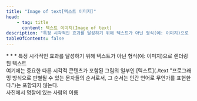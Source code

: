 ```yaml
---
title: "Image of text[텍스트 이미지]"
head:
    - tag: title
      content: 텍스트 이미지(Image of text)
description: "특정 시각적인 효과를 달성하기 위해 텍스트가 아닌 형식(예: 이미지)으로 렌더링된 텍스트"
tableOfContents: false
---
```


<Badge text="WCAG2" variant="note" size="large" />
* * *
특정 시각적인 효과를 달성하기 위해 텍스트가 아닌 형식(예: 이미지)으로 렌더링된 텍스트


<Aside title="참고">
여기에는 중요한 다른 시각적 콘텐츠가 포함된 그림의 일부인 [텍스트](./text "프로그래밍 방식으로 판별될 수 있는 문자들의 순서로서, 그 순서는 인간 언어로 무언가를 표현한다.")는 포함되지 않는다.
</Aside>

<Card title="예제" icon="open-book">
사진에서 명찰에 있는 사람의 이름
</Card>
